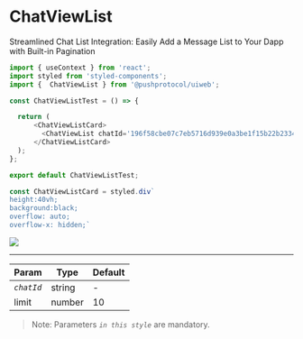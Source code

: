 # ChatViewList
Streamlined Chat List Integration: Easily Add a Message List to Your Dapp with Built-in Pagination

<head>
<title>UiWeb - ChatViewList</title>
</head>


<Tabs className="codetabs" groupId="code-examples">
<TabItem value="react" attributes={{className: "codetab react"}} default>


  ```typescript
  import { useContext } from 'react';
  import styled from 'styled-components';
  import {  ChatViewList } from '@pushprotocol/uiweb';

  const ChatViewListTest = () => {

    return (
        <ChatViewListCard>
          <ChatViewList chatId='196f58cbe07c7eb5716d939e0a3be1f15b22b2334d5179c601566600016860ac' limit={10} />
        </ChatViewListCard>
    );
  };

  export default ChatViewListTest;

  const ChatViewListCard = styled.div`
  height:40vh;
  background:black;
  overflow: auto;
  overflow-x: hidden;`
  ```

<ModalContainer>
  <img src={require("/static/img/uiweb/messagelist.png").default} />
</ModalContainer>

</TabItem>
</Tabs>

---
  
  | Param      | Type   | Default |
  | ---------- | ------ | ------- |
  | _`chatId`_ | string | -       |
  | limit      | number | 10      |

  
  > Note: Parameters _`in this style`_ are mandatory.